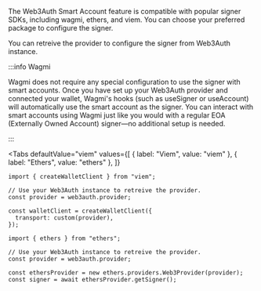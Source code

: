 
The Web3Auth Smart Account feature is compatible with popular signer SDKs, including wagmi, ethers,
and viem. You can choose your preferred package to configure the signer.

You can retreive the provider to configure the signer from Web3Auth instance.

:::info Wagmi

Wagmi does not require any special configuration to use the signer with smart accounts. Once you
have set up your Web3Auth provider and connected your wallet, Wagmi's hooks (such as useSigner or
useAccount) will automatically use the smart account as the signer. You can interact with smart
accounts using Wagmi just like you would with a regular EOA (Externally Owned Account) signer—no
additional setup is needed.

:::

<Tabs
  defaultValue="viem"
  values={[
    { label: "Viem", value: "viem" },
    { label: "Ethers", value: "ethers" },
  ]}
>

<TabItem value="viem">

```tsx
import { createWalletClient } from "viem";

// Use your Web3Auth instance to retreive the provider.
const provider = web3auth.provider;

const walletClient = createWalletClient({
  transport: custom(provider),
});
```

</TabItem>

<TabItem value="ethers">

```tsx
import { ethers } from "ethers";

// Use your Web3Auth instance to retreive the provider.
const provider = web3auth.provider;

const ethersProvider = new ethers.providers.Web3Provider(provider);
const signer = await ethersProvider.getSigner();
```

</TabItem>
</Tabs>

